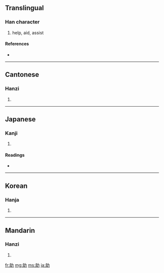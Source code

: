 ==Translingual==

===Han character===
{{Han char|rn=19|rad=力|as=05|sn=7|four=7412<sub>7</sub>|canj=月一大尸 (BMKS)}}

# help, aid, assist

====References====
* {{Han ref|kx=0146.270|dkj=02313|dj=0330.160|hdz=10368.080|uh=52A9|ud=21161|bh=A755|bd=42837}}

----

==Cantonese==

===Hanzi===
{{yue-hanzi|jyut=|y=jo6}}

# {{defn|Cantonese}}

----

==Japanese==

===Kanji===
{{ja-kanji|grade=3|rs=力05}}

# {{defn|Japanese}}

====Readings====
* {{ja-readings|on=[[じょ]] (jo), [[しょ]] (sho)|kun=[[たすける]] (tasukeru), [[すけ]] (suke)}}

----

==Korean==

===Hanja===
{{ko-hanja|hangeul=조|rv=jo|mr=cho}}

# {{defn|Korean}}

----

==Mandarin==

===Hanzi===
{{cmn-hanzi|pin=[[zhù]] ([[zhu4]])|wg=chu<sup>4</sup>}}

# {{defn|Mandarin}}

[[fr:助]]
[[mg:助]]
[[ms:助]]
[[ja:助]]